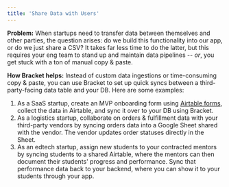 ```yaml
---
title: 'Share Data with Users'
---
```


**Problem:** When startups need to transfer data between themselves and other parties, the question arises: do we build this functionality into our app, or do we just share a CSV? It takes far less time to do the latter, but this requires your eng team to stand up and maintain data pipelines -- _or_, you get stuck with a ton of manual copy & paste.

**How Bracket helps:** Instead of custom data ingestions or time-consuming copy & paste, you can use Bracket to set up quick syncs between a third-party-facing data table and your DB. Here are some examples:

1. As a SaaS startup, create an MVP onboarding form using [Airtable forms](https://support.airtable.com/docs/how-to-create-a-form-in-airtable), collect the data in Airtable, and sync it over to your DB using Bracket.
2. As a logistics startup, collaborate on orders & fulfillment data with your third-party vendors by syncing orders data into a Google Sheet shared with the vendor. The vendor updates order statuses directly in the Sheet.
3. As an edtech startup, assign new students to your contracted mentors by syncing students to a shared Airtable, where the mentors can then document their students' progress and performance. Sync that performance data back to your backend, where you can show it to your students through your app.